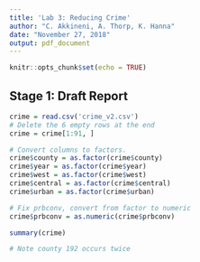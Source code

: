 ```yaml
---
title: 'Lab 3: Reducing Crime'
author: "C. Akkineni, A. Thorp, K. Hanna"
date: "November 27, 2018"
output: pdf_document
---
```


```r
knitr::opts_chunk$set(echo = TRUE)
```

## Stage 1: Draft Report
```r
crime = read.csv('crime_v2.csv')
# Delete the 6 empty rows at the end
crime = crime[1:91, ]

# Convert columns to factors.
crime$county = as.factor(crime$county)
crime$year = as.factor(crime$year)
crime$west = as.factor(crime$west)
crime$central = as.factor(crime$central)
crime$urban = as.factor(crime$urban)

# Fix prbconv, convert from factor to numeric
crime$prbconv = as.numeric(crime$prbconv)

summary(crime)

# Note county 192 occurs twice


```

